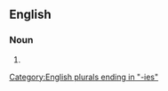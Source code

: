 ==English==

===Noun===
{{head|en|noun form}}

# {{plural of|agility|lang=en}}

[[Category:English plurals ending in "-ies"]]
